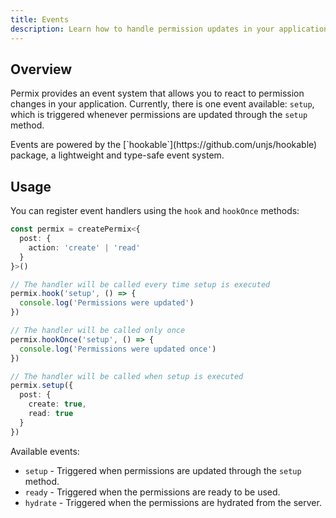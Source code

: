 ```yaml
---
title: Events
description: Learn how to handle permission updates in your application
---
```


## Overview

Permix provides an event system that allows you to react to permission changes in your application. Currently, there is one event available: `setup`, which is triggered whenever permissions are updated through the `setup` method.

<Callout>
Events are powered by the [`hookable`](https://github.com/unjs/hookable) package, a lightweight and type-safe event system.
</Callout>

## Usage


You can register event handlers using the `hook` and `hookOnce` methods:

```ts
const permix = createPermix<{
  post: {
    action: 'create' | 'read'
  }
}>()

// The handler will be called every time setup is executed
permix.hook('setup', () => {
  console.log('Permissions were updated')
})

// The handler will be called only once
permix.hookOnce('setup', () => {
  console.log('Permissions were updated once')
})

// The handler will be called when setup is executed
permix.setup({
  post: {
    create: true,
    read: true
  }
})
```

Available events:

- `setup` - Triggered when permissions are updated through the `setup` method.
- `ready` - Triggered when the permissions are ready to be used.
- `hydrate` - Triggered when the permissions are hydrated from the server.
